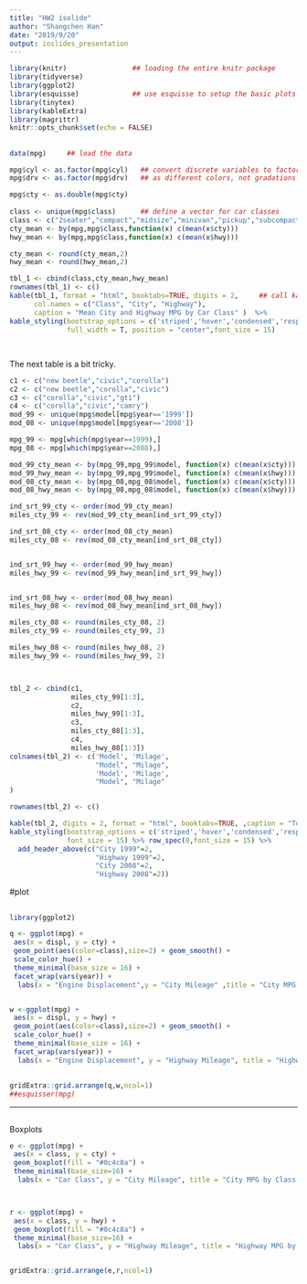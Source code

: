```yaml
---
title: "HW2 isolide"
author: "Shangchen Han"
date: "2019/9/20"
output: ioslides_presentation
---
```



```r
library(knitr)                ## loading the entire knitr package
library(tidyverse)
library(ggplot2)
library(esquisse)             ## use esquisse to setup the basic plots
library(tinytex)
library(kableExtra)
library(magrittr)
knitr::opts_chunk$set(echo = FALSE)
```


##
<div class="centered">
</div>


```r

data(mpg)     ## load the data

mpg$cyl <- as.factor(mpg$cyl)   ## convert discrete variables to factors so that they plot
mpg$drv <- as.factor(mpg$drv)   ## as different colors, not gradations of one color

mpg$cty <- as.double(mpg$cty)
                                
class <- unique(mpg$class)      ## define a vector for car classes
class <- c("2seater","compact","midsize","minivan","pickup","subcompact","suv")
cty_mean <- by(mpg,mpg$class,function(x) c(mean(x$cty)))
hwy_mean <- by(mpg,mpg$class,function(x) c(mean(x$hwy)))

cty_mean <- round(cty_mean,2)
hwy_mean <- round(hwy_mean,2)

tbl_1 <- cbind(class,cty_mean,hwy_mean)
rownames(tbl_1) <- c()
kable(tbl_1, format = "html", booktabs=TRUE, digits = 2,     ## call kable to make the table
      col.names = c("Class", "City", "Highway"), 
      caption = "Mean City and Highway MPG by Car Class" )  %>%
kable_styling(bootstrap_options = c('striped','hover','condensed','responsive'),
              full_width = T, position = "center",font_size = 15)



```
##
<div class="centered">
The next table is a bit tricky. 
</div>

```r

c1 <- c("new beetle","civic","corolla")
c2 <- c("new beetle","corolla","civic")
c3 <- c("corolla","civic","gti")
c4 <- c("corolla","civic","camry")
mod_99 <- unique(mpg$model[mpg$year=='1999'])
mod_08 <- unique(mpg$model[mpg$year=='2008'])

mpg_99 <- mpg[which(mpg$year==1999),]
mpg_08 <- mpg[which(mpg$year==2008),]

mod_99_cty_mean <- by(mpg_99,mpg_99$model, function(x) c(mean(x$cty)))
mod_99_hwy_mean <- by(mpg_99,mpg_99$model, function(x) c(mean(x$hwy)))
mod_08_cty_mean <- by(mpg_08,mpg_08$model, function(x) c(mean(x$cty)))
mod_08_hwy_mean <- by(mpg_08,mpg_08$model, function(x) c(mean(x$hwy)))

ind_srt_99_cty <- order(mod_99_cty_mean)
miles_cty_99 <- rev(mod_99_cty_mean[ind_srt_99_cty])

ind_srt_08_cty <- order(mod_08_cty_mean)
miles_cty_08 <- rev(mod_08_cty_mean[ind_srt_08_cty])


ind_srt_99_hwy <- order(mod_99_hwy_mean)
miles_hwy_99 <- rev(mod_99_hwy_mean[ind_srt_99_hwy])


ind_srt_08_hwy <- order(mod_08_hwy_mean)
miles_hwy_08 <- rev(mod_08_hwy_mean[ind_srt_08_hwy])

miles_cty_08 <- round(miles_cty_08, 2)
miles_cty_99 <- round(miles_cty_99, 2)

miles_hwy_08 <- round(miles_hwy_08, 2)
miles_hwy_99 <- round(miles_hwy_99, 2)



tbl_2 <- cbind(c1,
               miles_cty_99[1:3],
               c2,
               miles_hwy_99[1:3],
               c3,
               miles_cty_08[1:3],
               c4,
               miles_hwy_08[1:3])
colnames(tbl_2) <- c('Model', 'Milage', 
                     "Model", "Milage",
                     'Model', 'Milage',
                     "Model", "Milage"
)

rownames(tbl_2) <- c()

kable(tbl_2, digits = 2, format = "html", booktabs=TRUE, ,caption = "Top 3 MPG Performing Cars: 1999, 2008") %>%
kable_styling(bootstrap_options = c('striped','hover','condensed','responsive'), full_width = T, position = "left",
              font_size = 15) %>% row_spec(0,font_size = 15) %>%
  add_header_above(c("City 1999"=2, 
                     "Highway 1999"=2,
                     "City 2008"=2,
                     "Highway 2008"=2))
```
#plot

##
<div class="centered">
</div>

```r

library(ggplot2)

q <- ggplot(mpg) +
 aes(x = displ, y = cty) +
 geom_point(aes(color=class),size=2) + geom_smooth() +
 scale_color_hue() +
 theme_minimal(base_size = 16) +
 facet_wrap(vars(year)) + 
  labs(x = "Engine Displacement",y = "City Mileage" ,title = "City MPG by Class of Car: 1999, 2008")


w <-ggplot(mpg) +
 aes(x = displ, y = hwy) +
 geom_point(aes(color=class),size=2) + geom_smooth() +
 scale_color_hue() +
 theme_minimal(base_size = 16) +
 facet_wrap(vars(year)) + 
  labs(x = "Engine Displacement", y = "Highway Mileage", title = "Highway MPG by Class of Car: 1999, 2008")
 
 
gridExtra::grid.arrange(q,w,ncol=1)
##esquisser(mpg)

```
---
##
<div class="centered">
Boxplots
</div>

```r



e <- ggplot(mpg) +
 aes(x = class, y = cty) +
 geom_boxplot(fill = "#0c4c8a") +
 theme_minimal(base_size=16) +
  labs(x = "Car Class", y = "City Mileage", title = "City MPG by Class of Car: 1999, 2008")



r <- ggplot(mpg) +
 aes(x = class, y = hwy) +
 geom_boxplot(fill = "#0c4c8a") +
 theme_minimal(base_size=16) +
  labs(x = "Car Class", y = "Highway Mileage", title = "Highway MPG by Class of Car: 1999, 2008")


gridExtra::grid.arrange(e,r,ncol=1)
```
